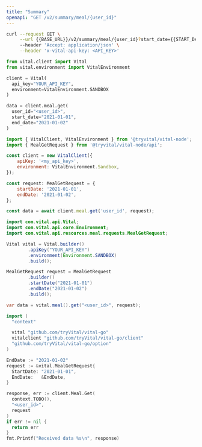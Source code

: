 ```yaml
---
title: "Summary"
openapi: "GET /v2/summary/meal/{user_id}"
---
```


<RequestExample>

```bash cURL
curl --request GET \
     --url {{BASE_URL}}/v2/summary/meal/{user_id}?start_date={{START_DATE}}&end_date={{END_DATE}} \
     --header 'Accept: application/json' \
     --header 'x-vital-api-key: <API_KEY>'
```

```python Python
from vital.client import Vital
from vital.environment import VitalEnvironment

client = Vital(
  api_key="YOUR_API_KEY",
  environment=VitalEnvironment.SANDBOX
)

data = client.meal.get(
  user_id="<user_id>", 
  start_date="2021-01-01", 
  end_date="2021-01-02"
)
```

```javascript Node
import { VitalClient, VitalEnvironment } from '@tryvital/vital-node';
import { MealGetRequest } from '@tryvital/vital-node/api';

const client = new VitalClient({
    apiKey: '<my_api_key>',
    environment: VitalEnvironment.Sandbox,
});

const request: MealGetRequest = {
    startDate: '2021-01-01',
    endDate: '2021-01-02',
};

const data = await client.meal.get('user_id', request);
```

```java Java
import com.vital.api.Vital;
import com.vital.api.core.Environment;
import com.vital.api.resources.meal.requests.MealGetRequest;

Vital vital = Vital.builder()
        .apiKey("YOUR_API_KEY")
        .environment(Environment.SANDBOX)
        .build();

MealGetRequest request = MealGetRequest
        .builder()
        .startDate("2021-01-01")
        .endDate("2021-01-02")
        .build();

var data = vital.meal().get("<user_id>", request);
```

```go Go
import (
  "context"

  vital "github.com/tryVital/vital-go"
  vitalclient "github.com/tryVital/vital-go/client"
  "github.com/tryVital/vital-go/option"
)

EndDate := "2021-01-02"
request := &vital.MealGetRequest{
  StartDate: "2021-01-01",
  EndDate:   &EndDate,
}

response, err := client.Meal.Get(
  context.TODO(), 
  "<user_id>", 
  request
)
if err != nil {
  return err
}
fmt.Printf("Received data %s\n", response)
```

</RequestExample>
